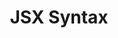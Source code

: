 ---
id: "react_tf_easy_002"
questionType: "TRUE_FALSE"
title: "JSX Syntax"
statement: "JSX allows writing HTML-like syntax directly in JavaScript files."
difficulty: "EASY"
category: "React"
correctAnswer: true
explanation: "JSX is a syntax extension that lets you write HTML-like code in JavaScript."
---